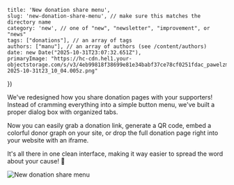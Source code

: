 
    title: 'New donation share menu',
    slug: 'new-donation-share-menu', // make sure this matches the directory name
    category: 'new', // one of "new", "newsletter", "improvement", or "news"
    tags: ["donations"], // an array of tags
    authors: ["manu"], // an array of authors (see /content/authors)
    date: new Date("2025-10-31T23:07:32.651Z"),
    primaryImage: "https://hc-cdn.hel1.your-objectstorage.com/s/v3/4eb99818f38699e81e34babf37ce78cf0251fdac_pawelzmarlak-2025-10-31t23_10_04.005z.png"
})

We've redesigned how you share donation pages with your supporters! Instead of cramming everything into a simple button menu, we've built a proper dialog box with organized tabs. 

Now you can easily grab a donation link, generate a QR code, embed a colorful donor graph on your site, or drop the full donation page right into your website with an iframe. 

It's all there in one clean interface, making it way easier to spread the word about your cause! 💫

![New donation share menu](https://hc-cdn.hel1.your-objectstorage.com/s/v3/4eb99818f38699e81e34babf37ce78cf0251fdac_pawelzmarlak-2025-10-31t23_10_04.005z.png)